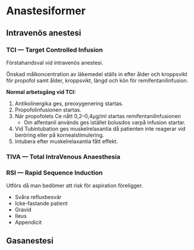 # Anastesiformer

## Intravenös anestesi

### TCI --- Target Controlled Infusion

Förstahandsval vid intravenös anestesi.

Önskad målkoncentration av läkemedel ställs in efter ålder och kroppsvikt för
propofol samt ålder, kroppsvikt, längd och kön för remifentanilinfusion.

**Normal arbetsgång vid TCI:**

1. Antikolinergika ges, preoxygenering startas.
2. Propofolinfusionen startas.
3. När propofolets Ce nått 0,2--0,4µg/ml startas remifentanilinfusionen
    - Om alfentanil används ges istället bolusdos varpå infusion startar.
4. Vid Tubintubation ges muskelrelaxantia då patienten inte reagerar vid
   beröring eller på kornealstimulering.
5. Intubera efter muskelrelaxantia fått effekt.

### TIVA --- Total IntraVenous Anaesthesia

### RSI --- Rapid Sequence Induction

Utförs då man bedömer att risk för aspiration föreligger.

- Svåra refluxbesvär
- Icke-fastande patient
- Gravid
- Ileus
- Appendicit



## Gasanestesi
